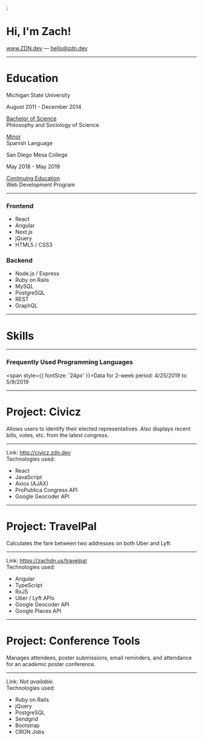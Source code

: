 <Head>
  <title>Zachary Nusbaum</title>
</Head>;

# Hi, I'm Zach!

www.ZDN.dev &mdash; hello@zdn.dev

---

# Education

<Split>

  <div>
    <p style={{fontSize: '32px'}}>Michigan State University</p>
    <p style={{color: 'grey', fontSize: '24px'}}>August 2011 - December 2014</p>
    <p style={{fontSize: '24px'}}><u>Bachelor of Science</u> <br/> Philosophy and Sociology of Science</p>
    <p style={{fontSize: '24px'}}><u>Minor</u> <br/> Spanish Language</p>
  </div>
  <div>
    <p style={{fontSize: '32px'}}>San Diego Mesa College</p>
    <p style={{color: 'grey', fontSize: '24px'}}>May 2018 - May 2019</p>
    <p style={{fontSize: '24px'}}><u>Continuing Education</u><br/>Web Development Program</p>
  </div>

</Split>

---

<Split>
  <div>
    <h3>Frontend</h3>
    <ul>
      <li>React</li>
      <li>Angular</li>
      <li>Next.js</li>
      <li>jQuery</li>
      <li>HTML5 / CSS3</li>
    </ul>
  </div>

  <div>
    <h3>Backend</h3>
    <ul>
      <li>Node.js / Express</li>
      <li>Ruby on Rails</li>
      <li>MySQL</li>
      <li>PostgreSQL</li>
      <li>REST</li>
      <li>GraphQL</li>
    </ul>
  </div>
</Split>

---

# Skills

<div style={{ width: '100%', height: '100%' }}>
  <ReactWordcloud
    options={{
      fontSizes: [36, 48, 60, 72, 98, 110, 122],
      padding: 12,
      rotationAngles: [-90, -45, 0, 45, 90]
    }}
    words={[
      { text: 'React', value: 20 },
      { text: 'Angular', value: 6 },
      { text: 'Ruby on Rails', value: 7 },
      { text: 'PHP', value: 9 },
      { text: 'MySQL', value: 7 },
      { text: 'PostgreSQL', value: 6 },
      { text: 'Node.js', value: 12 },
      { text: 'Express.js', value: 10 },
      { text: 'Next.js', value: 6 },
      { text: 'HTML5', value: 5 },
      { text: 'CSS3', value: 5 },
      { text: 'jQuery', value: 6 },
      { text: 'UX', value: 6 },
      { text: 'Heroku', value: 6 },
      { text: 'Git', value: 14 },
      { text: 'Javascript', value: 16 },
      { text: 'AJAX', value: 11 },
      { text: 'Search Engine Optimization', value: 6 },
      { text: 'GraphQL', value: 6 },
      { text: 'REST', value: 12 },
      { text: 'API', value: 14 }
    ]}
  />
</div>

---

### Frequently Used Programming Languages

<span style={{ fontSize: '24px' }}>Data for 2-week period: 4/25/2019 to 5/9/2019</span>

<Languages />

---

# Project: Civicz

<Split>
  <div style={{padding: '24px'}}>
  Allows users to identify their elected representatives. Also displays recent bills,
  votes, etc. from the latest congress.
  <hr />
  Link: <u>http://civicz.zdn.dev</u>
</div>

<div>
  Technologies used:
  <ul>
    <li>React</li>
    <li>JavaScript</li>
    <li>Axios (AJAX)</li>
    <li>ProPublica Congress API</li>
    <li>Google Geocoder API</li>
  </ul>
</div>

</Split>

---

# Project: TravelPal

<Split>
  <div style={{padding: '24px'}}>
  Calculates the fare between two addresses on both Uber and Lyft.
  <hr />
  Link: <u>https://zachdn.us/travelpal</u>
</div>

<div>
  Technologies used:
  <ul>
    <li>Angular</li>
    <li>TypeScript</li>
    <li>RxJS</li>
    <li>Uber / Lyft APIs</li>
    <li>Google Geocoder API</li>
    <li>Google Places API</li>
  </ul>
</div>

</Split>

---

# Project: Conference Tools

<Split>
  <div style={{padding: '24px'}}>
  Manages attendees, poster submissions, email reminders, and attendance for an academic poster conference.
  <hr />
  Link: <i>Not available.</i>
</div>

<div>
  Technologies used:
  <ul>
    <li>Ruby on Rails</li>
    <li>jQuery</li>
    <li>PostgreSQL</li>
    <li>Sendgrid</li>
    <li>Bootstrap</li>
    <li>CRON Jobs</li>
  </ul>
</div>

</Split>
